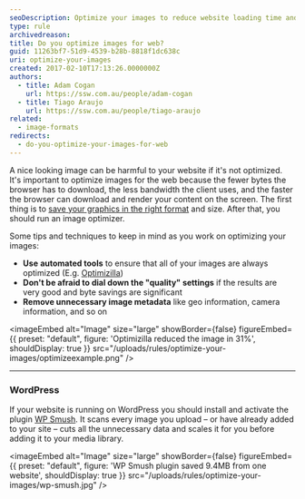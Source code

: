 ```yaml
---
seoDescription: Optimize your images to reduce website loading time and improve user experience by compressing files without sacrificing quality.
type: rule
archivedreason:
title: Do you optimize images for web?
guid: 11263bf7-51d9-4539-b28b-8818f1dc638c
uri: optimize-your-images
created: 2017-02-10T17:13:26.0000000Z
authors:
  - title: Adam Cogan
    url: https://ssw.com.au/people/adam-cogan
  - title: Tiago Araujo
    url: https://ssw.com.au/people/tiago-araujo
related:
  - image-formats
redirects:
  - do-you-optimize-your-images-for-web
---
```


A nice looking image can be harmful to your website if it's not optimized. It's important to optimize images for the web because the fewer bytes the browser has to download, the less bandwidth the client uses, and the faster the browser can download and render your content on the screen.
The first thing is to [save your graphics in the right format](/image-formats) and size. After that, you should run an image optimizer.

Some tips and techniques to keep in mind as you work on optimizing your images:

* **Use** **automated tools** to ensure that all of your images are always optimized (E.g. [Optimizilla](https://imagecompressor.com))
* **Don't be afraid to dial down the "quality" settings** if the results are very good and byte savings are significant
* **Remove unnecessary image metadata** like geo information, camera information, and so on


<imageEmbed
  alt="Image"
  size="large"
  showBorder={false}
  figureEmbed={{
    preset: "default",
    figure: 'Optimizilla reduced the image in 31%',
    shouldDisplay: true
  }}
  src="/uploads/rules/optimize-your-images/optimizeexample.png"
/>

---

### WordPress

If your website is running on WordPress you should install and activate the plugin [WP Smush](https://wordpress.org/plugins/wp-smushit). It scans every image you upload – or have already added to your site – cuts all the unnecessary data and scales it for you before adding it to your media library.


<imageEmbed
  alt="Image"
  size="large"
  showBorder={false}
  figureEmbed={{
    preset: "default",
    figure: 'WP Smush plugin saved 9.4MB from one website',
    shouldDisplay: true
  }}
  src="/uploads/rules/optimize-your-images/wp-smush.jpg"
/>